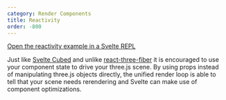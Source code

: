 ```yaml
---
category: Render Components
title: Reactivity
order: -800
---
```


[Open the reactivity example in a Svelte REPL](https://svelte.dev/repl/117298a99a5546e18b08b43c3a121274?version=3.46.2)

Just like [Svelte Cubed](https://github.com/Rich-Harris/svelte-cubed) and unlike [react-three-fiber](https://docs.pmnd.rs/react-three-fiber/advanced/pitfalls) it is encouraged to use your component state to drive your three.js scene.
By using props instead of manipulating three.js objects directly, the unified render loop is able to tell that your scene needs rerendering and Svelte can make use of component optimizations.
